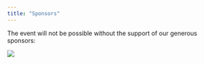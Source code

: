 ```yaml
---
title: "Sponsors"
---
```


The event will not be possible without the support of our generous sponsors:

![](images/StatisticsDataScience-Logo-HorizPurple.png)